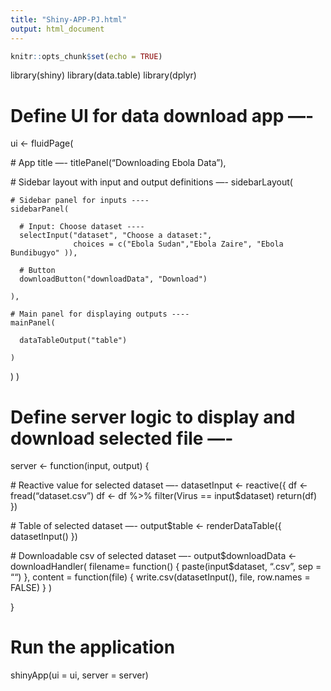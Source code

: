 ```yaml
---
title: "Shiny-APP-PJ.html"
output: html_document
---
```


```r
knitr::opts_chunk$set(echo = TRUE)
```
library(shiny)
library(data.table)
library(dplyr)

# Define UI for data download app ----
ui <- fluidPage(
  
  # App title ----
  titlePanel("Downloading Ebola Data"),
  
  # Sidebar layout with input and output definitions ----
  sidebarLayout(
    
    # Sidebar panel for inputs ----
    sidebarPanel(
      
      # Input: Choose dataset ----
      selectInput("dataset", "Choose a dataset:",
                  choices = c("Ebola Sudan","Ebola Zaire", "Ebola Bundibugyo" )),
      
      # Button
      downloadButton("downloadData", "Download")
      
    ),
    
    # Main panel for displaying outputs ----
    mainPanel(
      
      dataTableOutput("table")
      
    )
    
  )
)

# Define server logic to display and download selected file ----
server <- function(input, output) {
  
  # Reactive value for selected dataset ----
  datasetInput <- reactive({
    df <- fread("dataset.csv")
    df <- df %>%
            filter(Virus == input$dataset)
    return(df)
  })
  
  # Table of selected dataset ----
  output$table <- renderDataTable({
    datasetInput()
  })
  
  # Downloadable csv of selected dataset ----
  output$downloadData <- downloadHandler(
    filename= function() {
      paste(input$dataset, ".csv", sep = "")
    },
    content = function(file) {
      write.csv(datasetInput(), file, row.names = FALSE)
    }
  )
  
}

# Run the application 
shinyApp(ui = ui, server = server)

